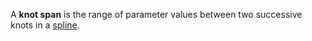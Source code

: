 {{copy to witionary}}
A '''knot span''' is the range of parameter values between two successive knots in a [[spline]].
{{Compu-graphics-stub}}